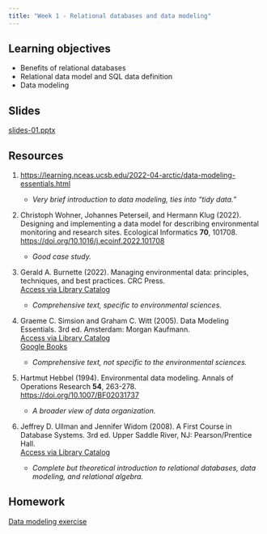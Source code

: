 ```yaml
---
title: "Week 1 - Relational databases and data modeling"
---
```


## Learning objectives

-   Benefits of relational databases
-   Relational data model and SQL data definition
-   Data modeling

## Slides

[slides-01.pptx](slides-01.pptx)

## Resources

1.  <https://learning.nceas.ucsb.edu/2022-04-arctic/data-modeling-essentials.html>

    -   *Very brief introduction to data modeling, ties into "tidy data."*

2.  Christoph Wohner, Johannes Peterseil, and Hermann Klug (2022). Designing and implementing a data model for describing environmental monitoring and research sites. Ecological Informatics **70**, 101708.\
    <https://doi.org/10.1016/j.ecoinf.2022.101708>

    -   *Good case study.*

3.  Gerald A. Burnette (2022). Managing environmental data: principles, techniques, and best practices. CRC Press.\
    [Access via Library Catalog](https://search.library.ucsb.edu/permalink/01UCSB_INST/1aqck9j/alma9917095897506531)

    -   *Comprehensive text, specific to environmental sciences.*

4.  Graeme C. Simsion and Graham C. Witt (2005). Data Modeling Essentials. 3rd ed. Amsterdam: Morgan Kaufmann.\
    [Access via Library Catalog](https://search.library.ucsb.edu/permalink/01UCSB_INST/1aqck9j/alma9916939156906531)\
    [Google Books](https://books.google.com/books?hl=en&lr=&id=0f9oLxovqIMC&oi=fnd&pg=PP1&ots=KBR1dNlNbu&sig=nG1oa0DyqnPFk4LK8ZRDdhWBw7k#v=onepage&q&f=false)

    -   *Comprehensive text, not specific to the environmental sciences.*

5.  Hartmut Hebbel (1994). Environmental data modeling. Annals of Operations Research **54**, 263-278.\
    <https://doi.org/10.1007/BF02031737>

    -   *A broader view of data organization.*

6.  Jeffrey D. Ullman and Jennifer Widom (2008). A First Course in Database Systems. 3rd ed. Upper Saddle River, NJ: Pearson/Prentice Hall.\
    [Access via Library Catalog](https://search.library.ucsb.edu/permalink/01UCSB_INST/1aqck9j/alma990032103790203776)

    -   *Complete but theoretical introduction to relational databases, data modeling, and relational algebra.*

## Homework

[Data modeling exercise](hw-01.qmd)
